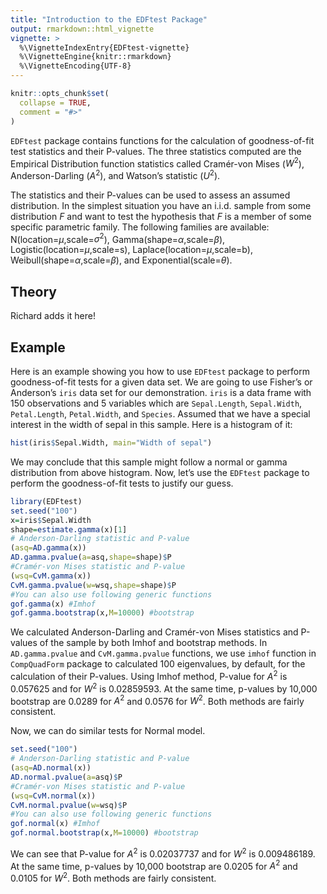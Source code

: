 ```yaml
---
title: "Introduction to the EDFtest Package"
output: rmarkdown::html_vignette
vignette: >
  %\VignetteIndexEntry{EDFtest-vignette}
  %\VignetteEngine{knitr::rmarkdown}
  %\VignetteEncoding{UTF-8}
---
```


```r
knitr::opts_chunk$set(
  collapse = TRUE,
  comment = "#>"
)
```

`EDFtest` package contains functions for the calculation of goodness-of-fit test statistics and their P-values. The three statistics computed are the Empirical Distribution function statistics called Cramér-von Mises ($W^{2}$), Anderson-Darling ($A^{2}$), and Watson's statistic ($U^{2}$).

The statistics and their P-values can be used to assess an assumed distribution. In the simplest situation you have an i.i.d. sample from some distribution $F$ and want to test the hypothesis that $F$ is a member of some specific parametric family. The following families are available: N(location=$\mu$,scale=$\sigma^{2}$), Gamma(shape=$\alpha$,scale=$\beta$), Logistic(location=$\mu$,scale=s),
Laplace(location=$\mu$,scale=b),
Weibull(shape=$\alpha$,scale=$\beta$), and
Exponential(scale=$\theta$).

## Theory 
Richard adds it here!


## Example

Here is an example showing you how to use `EDFtest` package to perform goodness-of-fit tests for a given data set. We are going to use Fisher's or Anderson's `iris` data set for our demonstration. `iris` is a data frame with 150 observations and 5 variables which are  `Sepal.Length`, `Sepal.Width`, `Petal.Length`, `Petal.Width`, and `Species`. Assumed that we have a special interest in the width of sepal in this sample. Here is a histogram of it:

```r
hist(iris$Sepal.Width, main="Width of sepal")
```

We may conclude that this sample might follow a normal or gamma distribution from above histogram. Now, let's use the `EDFtest` package to perform the goodness-of-fit tests to justify our guess.


```r
library(EDFtest)
set.seed("100")
x=iris$Sepal.Width
shape=estimate.gamma(x)[1]
# Anderson-Darling statistic and P-value
(asq=AD.gamma(x))
AD.gamma.pvalue(a=asq,shape=shape)$P
#Cramér-von Mises statistic and P-value
(wsq=CvM.gamma(x))
CvM.gamma.pvalue(w=wsq,shape=shape)$P
#You can also use following generic functions
gof.gamma(x) #Imhof
gof.gamma.bootstrap(x,M=10000) #bootstrap
```

We calculated Anderson-Darling and Cramér-von Mises statistics and P-values of the sample by both Imhof and bootstrap methods. In `AD.gamma.pvalue` and `CvM.gamma.pvalue` functions, we use `imhof` function in `CompQuadForm` package to calculated 100 eigenvalues, by default, for the calculation of their P-values. Using Imhof method, P-value for $A^{2}$ is 0.057625 and for $W^{2}$ is 0.02859593. At the same time, p-values by 10,000 bootstrap are 0.0289 for $A^{2}$ and 0.0576 for $W^{2}$. Both methods are fairly consistent.



Now, we can do similar tests for Normal model.

```r
set.seed("100")
# Anderson-Darling statistic and P-value
(asq=AD.normal(x))
AD.normal.pvalue(a=asq)$P
#Cramér-von Mises statistic and P-value
(wsq=CvM.normal(x))
CvM.normal.pvalue(w=wsq)$P
#You can also use following generic functions
gof.normal(x) #Imhof
gof.normal.bootstrap(x,M=10000) #bootstrap
```

We can see that P-value for $A^{2}$ is 0.02037737 and for $W^{2}$ is 0.009486189. At the same time, p-values by 10,000 bootstrap are 0.0205 for $A^{2}$ and 0.0105  for $W^{2}$. Both methods are fairly consistent.
